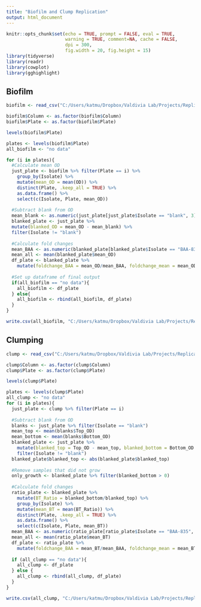 ```yaml
---
title: "Biofilm and Clump Replication"
output: html_document
---
```


```r
knitr::opts_chunk$set(echo = TRUE, prompt = FALSE, eval = TRUE, 
                      warning = TRUE, comment=NA, cache = FALSE,
                      dpi = 300,
                      fig.width = 20, fig.height = 15)
library(tidyverse)
library(readr)
library(cowplot)
library(gghighlight)
```

## Biofilm

```r
biofilm <- read_csv("C:/Users/katmu/Dropbox/Valdivia Lab/Projects/Replication of Biofilm and Clumping/Data for Analysis/biofilm_replicates_raw.csv")

biofilm$Column <- as.factor(biofilm$Column)
biofilm$Plate <- as.factor(biofilm$Plate)
```

```r
levels(biofilm$Plate)
```

```r
plates <- levels(biofilm$Plate)
all_biofilm <- "no data"

for (i in plates){
  #Calculate mean OD
  just_plate <- biofilm %>% filter(Plate == i) %>%
    group_by(Isolate) %>%
    mutate(mean_OD = mean(OD)) %>%
    distinct(Plate, .keep_all = TRUE) %>%
    as.data.frame() %>%
    select(c(Isolate, Plate, mean_OD))
  
  #Subtract blank from OD
  mean_blank <- as.numeric(just_plate[just_plate$Isolate == "blank", 3])
  blanked_plate <- just_plate %>%
  mutate(blanked_OD = mean_OD - mean_blank) %>% 
  filter(Isolate != "blank")
  
  #Calculate fold changes
  mean_BAA <- as.numeric(blanked_plate[blanked_plate$Isolate == "BAA-835", 3])
  mean_all <- mean(blanked_plate$mean_OD)
  df_plate <- blanked_plate %>%
    mutate(foldchange_BAA = mean_OD/mean_BAA, foldchange_mean = mean_OD/mean_all)
  
  #Set up dataframe of final output
  if(all_biofilm == "no data"){
    all_biofilm <- df_plate
  } else{
    all_biofilm <- rbind(all_biofilm, df_plate)
  }
}
```

```r
write.csv(all_biofilm, "C:/Users/katmu/Dropbox/Valdivia Lab/Projects/Replication of Biofilm and Clumping/Data for Analysis/biofilm_replicates.csv")
```

## Clumping

```r
clump <- read_csv("C:/Users/katmu/Dropbox/Valdivia Lab/Projects/Replication of Biofilm and Clumping/Data for Analysis/clump_replicates_raw.csv")

clump$Column <- as.factor(clump$Column)
clump$Plate <- as.factor(clump$Plate)
```

```r
levels(clump$Plate)
```

```r
plates <- levels(clump$Plate)
all_clump <- "no data"
for (i in plates){
  just_plate <- clump %>% filter(Plate == i)
  
  #Subtract blank from OD
  blanks <- just_plate %>% filter(Isolate == "blank")
  mean_top <- mean(blanks$Top_OD)
  mean_bottom <- mean(blanks$Bottom_OD)
  blanked_plate <- just_plate %>%
    mutate(blanked_top = Top_OD - mean_top, blanked_bottom = Bottom_OD - mean_bottom) %>%
    filter(Isolate != "blank")
  blanked_plate$blanked_top <- abs(blanked_plate$blanked_top)
  
  #Remove samples that did not grow
  only_growth <- blanked_plate %>% filter(blanked_bottom > 0)
  
  #Calculate fold changes
  ratio_plate <- blanked_plate %>%
    mutate(BT_Ratio = blanked_bottom/blanked_top) %>%
    group_by(Isolate) %>%
    mutate(mean_BT = mean(BT_Ratio)) %>%
    distinct(Plate, .keep_all = TRUE) %>%
    as.data.frame() %>%
    select(c(Isolate, Plate, mean_BT))
  mean_BAA <- as.numeric(ratio_plate[ratio_plate$Isolate == "BAA-835", 3])
  mean_all <- mean(ratio_plate$mean_BT)
  df_plate <- ratio_plate %>%
    mutate(foldchange_BAA = mean_BT/mean_BAA, foldchange_mean = mean_BT/mean_all)
  
  if (all_clump == "no data"){
    all_clump <- df_plate
  } else {
    all_clump <- rbind(all_clump, df_plate)
  }
}
```

```r
write.csv(all_clump, "C:/Users/katmu/Dropbox/Valdivia Lab/Projects/Replication of Biofilm and Clumping/Data for Analysis/clump_replicates.csv")
```
